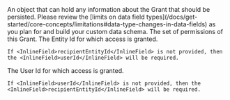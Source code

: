 
<APIBlock>
  <APIField name="grant.data" type="Object">
    An object that can hold any information about the Grant that should be persisted. Please review the [limits on data field types](/docs/get-started/core-concepts/limitations#data-type-changes-in-data-fields) as you plan for and build your custom data schema.
  </APIField>
  <APIField name="grant.permissions" optional type="Array<String>">
    The set of permissions of this Grant.
  </APIField>
  <APIField name="grant.recipientEntityId" type="UUID" optional>
    The Entity Id for which access is granted.

    If <InlineField>recipientEntityId</InlineField> is not provided, then the <InlineField>userId</InlineField> will be required. 
  </APIField>
  <APIField name="grant.userId" type="UUID" optional>
    The User Id for which access is granted.

    If <InlineField>userId</InlineField> is not provided, then the <InlineField>recipientEntityId</InlineField> will be required. 
  </APIField>
</APIBlock>

<JSON title="Example User Grant Request JSON" src="entities/user-grant-request.json" />

<JSON title="Example Grant Request JSON" src="entities/recipient-entity-grant-request.json" />
